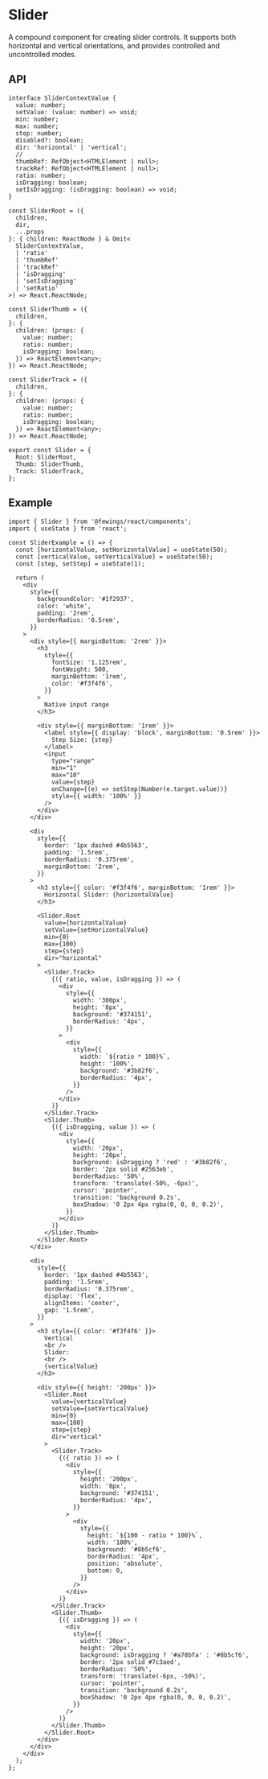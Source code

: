 # Slider

A compound component for creating slider controls. It supports both horizontal and vertical orientations, and provides controlled and uncontrolled modes.

## API

```tsx
interface SliderContextValue {
  value: number;
  setValue: (value: number) => void;
  min: number;
  max: number;
  step: number;
  disabled?: boolean;
  dir: 'horizontal' | 'vertical';
  //
  thumbRef: RefObject<HTMLElement | null>;
  trackRef: RefObject<HTMLElement | null>;
  ratio: number;
  isDragging: boolean;
  setIsDragging: (isDragging: boolean) => void;
}

const SliderRoot = ({
  children,
  dir,
  ...props
}: { children: ReactNode } & Omit<
  SliderContextValue,
  | 'ratio'
  | 'thumbRef'
  | 'trackRef'
  | 'isDragging'
  | 'setIsDragging'
  | 'setRatio'
>) => React.ReactNode;

const SliderThumb = ({
  children,
}: {
  children: (props: {
    value: number;
    ratio: number;
    isDragging: boolean;
  }) => ReactElement<any>;
}) => React.ReactNode;

const SliderTrack = ({
  children,
}: {
  children: (props: {
    value: number;
    ratio: number;
    isDragging: boolean;
  }) => ReactElement<any>;
}) => React.ReactNode;

export const Slider = {
  Root: SliderRoot,
  Thumb: SliderThumb,
  Track: SliderTrack,
};
```

## Example

```tsx
import { Slider } from '@fewings/react/components';
import { useState } from 'react';

const SliderExample = () => {
  const [horizontalValue, setHorizontalValue] = useState(50);
  const [verticalValue, setVerticalValue] = useState(50);
  const [step, setStep] = useState(1);

  return (
    <div
      style={{
        backgroundColor: '#1f2937',
        color: 'white',
        padding: '2rem',
        borderRadius: '0.5rem',
      }}
    >
      <div style={{ marginBottom: '2rem' }}>
        <h3
          style={{
            fontSize: '1.125rem',
            fontWeight: 500,
            marginBottom: '1rem',
            color: '#f3f4f6',
          }}
        >
          Native input range
        </h3>

        <div style={{ marginBottom: '1rem' }}>
          <label style={{ display: 'block', marginBottom: '0.5rem' }}>
            Step Size: {step}
          </label>
          <input
            type="range"
            min="1"
            max="10"
            value={step}
            onChange={(e) => setStep(Number(e.target.value))}
            style={{ width: '100%' }}
          />
        </div>
      </div>

      <div
        style={{
          border: '1px dashed #4b5563',
          padding: '1.5rem',
          borderRadius: '0.375rem',
          marginBottom: '2rem',
        }}
      >
        <h3 style={{ color: '#f3f4f6', marginBottom: '1rem' }}>
          Horizontal Slider: {horizontalValue}
        </h3>

        <Slider.Root
          value={horizontalValue}
          setValue={setHorizontalValue}
          min={0}
          max={100}
          step={step}
          dir="horizontal"
        >
          <Slider.Track>
            {({ ratio, value, isDragging }) => (
              <div
                style={{
                  width: '300px',
                  height: '8px',
                  background: '#374151',
                  borderRadius: '4px',
                }}
              >
                <div
                  style={{
                    width: `${ratio * 100}%`,
                    height: '100%',
                    background: '#3b82f6',
                    borderRadius: '4px',
                  }}
                />
              </div>
            )}
          </Slider.Track>
          <Slider.Thumb>
            {({ isDragging, value }) => (
              <div
                style={{
                  width: '20px',
                  height: '20px',
                  background: isDragging ? 'red' : '#3b82f6',
                  border: '2px solid #2563eb',
                  borderRadius: '50%',
                  transform: 'translate(-50%, -6px)',
                  cursor: 'pointer',
                  transition: 'background 0.2s',
                  boxShadow: '0 2px 4px rgba(0, 0, 0, 0.2)',
                }}
              ></div>
            )}
          </Slider.Thumb>
        </Slider.Root>
      </div>

      <div
        style={{
          border: '1px dashed #4b5563',
          padding: '1.5rem',
          borderRadius: '0.375rem',
          display: 'flex',
          alignItems: 'center',
          gap: '1.5rem',
        }}
      >
        <h3 style={{ color: '#f3f4f6' }}>
          Vertical
          <br />
          Slider:
          <br />
          {verticalValue}
        </h3>

        <div style={{ height: '200px' }}>
          <Slider.Root
            value={verticalValue}
            setValue={setVerticalValue}
            min={0}
            max={100}
            step={step}
            dir="vertical"
          >
            <Slider.Track>
              {({ ratio }) => (
                <div
                  style={{
                    height: '200px',
                    width: '8px',
                    background: '#374151',
                    borderRadius: '4px',
                  }}
                >
                  <div
                    style={{
                      height: `${100 - ratio * 100}%`,
                      width: '100%',
                      background: '#8b5cf6',
                      borderRadius: '4px',
                      position: 'absolute',
                      bottom: 0,
                    }}
                  />
                </div>
              )}
            </Slider.Track>
            <Slider.Thumb>
              {({ isDragging }) => (
                <div
                  style={{
                    width: '20px',
                    height: '20px',
                    background: isDragging ? '#a78bfa' : '#8b5cf6',
                    border: '2px solid #7c3aed',
                    borderRadius: '50%',
                    transform: 'translate(-6px, -50%)',
                    cursor: 'pointer',
                    transition: 'background 0.2s',
                    boxShadow: '0 2px 4px rgba(0, 0, 0, 0.2)',
                  }}
                />
              )}
            </Slider.Thumb>
          </Slider.Root>
        </div>
      </div>
    </div>
  );
};
```
